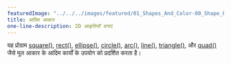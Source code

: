 ```yaml
---
featuredImage: "../../../images/featured/01_Shapes_And_Color-00_Shape_Primitives-thumbnail.png"
title: आदिम आकार
one-line-description: 2D आकृतियाँ बनाएं
---
```


यह प्रोग्राम
<a href="https://p5js.org/reference/#/p5/square" target="_blank">square()</a>,
<a href="https://p5js.org/reference/#/p5/rect" target="_blank">rect()</a>,
<a href="https://p5js.org/reference/#/p5/ellipse" target="_blank">ellipse()</a>,
<a href="https://p5js.org/reference/#/p5/circle" target="_blank">circle()</a>,
<a href="https://p5js.org/reference/#/p5/arc" target="_blank">arc()</a>,
<a href="https://p5js.org/reference/#/p5/line" target="_blank">line()</a>,
<a href="https://p5js.org/reference/#/p5/triangle" target="_blank">triangle()</a>,
और <a href="https://p5js.org/reference/#/p5/quad" target="_blank">quad()</a> जैसे मूल आकार के आदिम कार्यों के उपयोग को प्रदर्शित करता है।